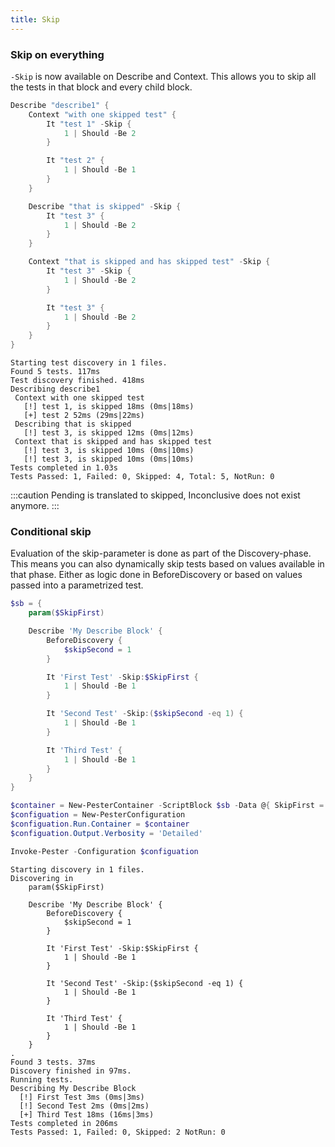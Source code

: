 ```yaml
---
title: Skip
---
```


### Skip on everything

`-Skip` is now available on Describe and Context. This allows you to skip all the tests in that block and every child block.

```powershell
Describe "describe1" {
    Context "with one skipped test" {
        It "test 1" -Skip {
            1 | Should -Be 2
        }

        It "test 2" {
            1 | Should -Be 1
        }
    }

    Describe "that is skipped" -Skip {
        It "test 3" {
            1 | Should -Be 2
        }
    }

    Context "that is skipped and has skipped test" -Skip {
        It "test 3" -Skip {
            1 | Should -Be 2
        }

        It "test 3" {
            1 | Should -Be 2
        }
    }
}
```

```
Starting test discovery in 1 files.
Found 5 tests. 117ms
Test discovery finished. 418ms
Describing describe1
 Context with one skipped test
   [!] test 1, is skipped 18ms (0ms|18ms)
   [+] test 2 52ms (29ms|22ms)
 Describing that is skipped
   [!] test 3, is skipped 12ms (0ms|12ms)
 Context that is skipped and has skipped test
   [!] test 3, is skipped 10ms (0ms|10ms)
   [!] test 3, is skipped 10ms (0ms|10ms)
Tests completed in 1.03s
Tests Passed: 1, Failed: 0, Skipped: 4, Total: 5, NotRun: 0
```

:::caution
Pending is translated to skipped, Inconclusive does not exist anymore.
:::

### Conditional skip

Evaluation of the skip-parameter is done as part of the Discovery-phase. This means you can also dynamically skip tests based on values available in that phase. Either as logic done in BeforeDiscovery or based on values passed into a parametrized test.

```powershell
$sb = {
    param($SkipFirst)

    Describe 'My Describe Block' {
        BeforeDiscovery {
            $skipSecond = 1
        }

        It 'First Test' -Skip:$SkipFirst {
            1 | Should -Be 1
        }

        It 'Second Test' -Skip:($skipSecond -eq 1) {
            1 | Should -Be 1
        }

        It 'Third Test' {
            1 | Should -Be 1
        }
    }
}

$container = New-PesterContainer -ScriptBlock $sb -Data @{ SkipFirst = $true }
$configuation = New-PesterConfiguration
$configuation.Run.Container = $container
$configuation.Output.Verbosity = 'Detailed'

Invoke-Pester -Configuration $configuation
```

```
Starting discovery in 1 files.
Discovering in 
    param($SkipFirst)

    Describe 'My Describe Block' {
        BeforeDiscovery {
            $skipSecond = 1
        }

        It 'First Test' -Skip:$SkipFirst {
            1 | Should -Be 1
        }

        It 'Second Test' -Skip:($skipSecond -eq 1) {
            1 | Should -Be 1
        }

        It 'Third Test' {
            1 | Should -Be 1
        }
    }
.
Found 3 tests. 37ms
Discovery finished in 97ms.
Running tests.
Describing My Describe Block
  [!] First Test 3ms (0ms|3ms)
  [!] Second Test 2ms (0ms|2ms)
  [+] Third Test 18ms (16ms|3ms)
Tests completed in 206ms
Tests Passed: 1, Failed: 0, Skipped: 2 NotRun: 0
```